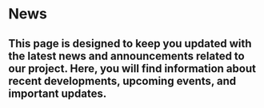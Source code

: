 # News


## This page is designed to keep you updated with the latest news and announcements related to our project. Here, you will find information about recent developments, upcoming events, and important updates.